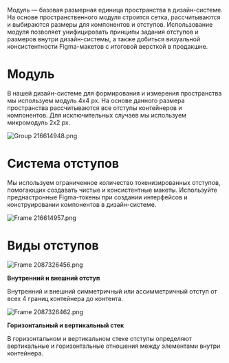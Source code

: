 Модуль — базовая размерная единица пространства в дизайн-системе. На основе пространственного модуля строится сетка, рассчитываются и выбираются размеры для компонентов и отступов. Использование модуля позволяет унифицировать принципы задания отступов и размеров внутри дизайн-системы, а также добиться визуальной консистентности Figma-макетов с итоговой версткой в продакшне.

# Модуль

В нашей дизайн-системе для формирования и измерения пространства мы используем модуль 4x4 px. На основе данного размера пространства рассчитываются все отступы контейнеров и компонентов. Для исключительных случаев мы используем микромодуль 2x2 px.

![Group 216614948.png](/static/images/design/Module/Group_216614948.png)

# Система отступов

Мы используем ограниченное количество токенизированных отступов, помогающих создавать чистые и консистентные макеты. Используйте преднастронные Figmа-токены при создании интерфейсов и конструировании компонентов в дизайн-системе.

![Frame 216614957.png](/static/images/design/Module/Frame_216614957.png)

# Виды отступов

![Frame 2087326456.png](/static/images/design/Module/Frame_2087326456.png)

**Внутренний и внешний отступ**

Внутренний и внешний симметричный или ассимметричный отступ от всех 4 границ контейнера до контента.

![Frame 2087326462.png](/static/images/design/Module/Frame_2087326462.png)

**Горизонтальный и вертикальный стек**

В горизонтальном и вертикальном стеке отступы определяют вертикальные и горизонтальные отношения между элементами внутри контейнера.